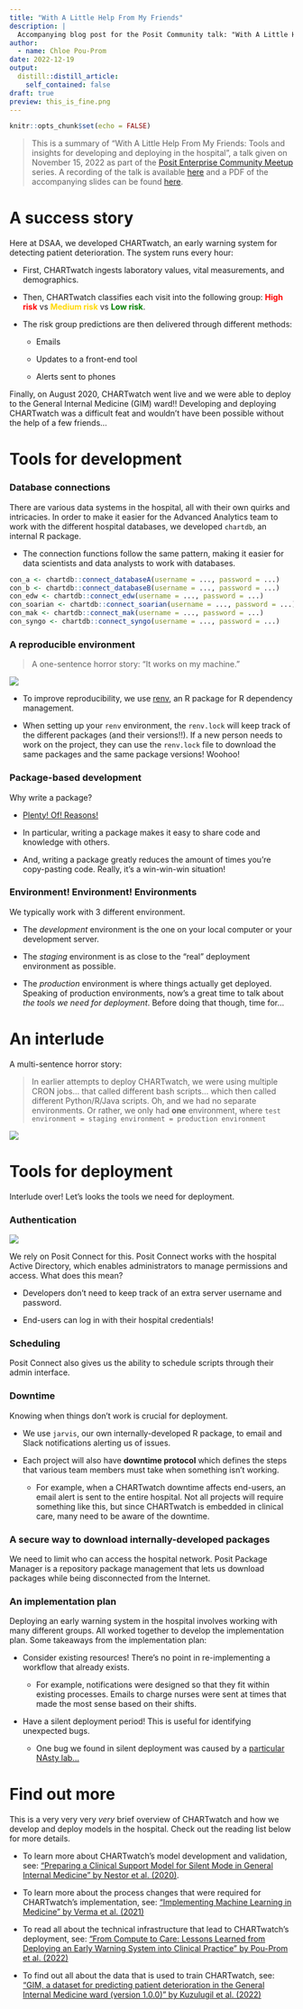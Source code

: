 ```yaml
---
title: "With A Little Help From My Friends"
description: |
  Accompanying blog post for the Posit Community talk: "With A Little Help From My Friends: Tools and insights for developing and deploying in the hospital”.
author:
  - name: Chloe Pou-Prom
date: 2022-12-19
output:
  distill::distill_article:
    self_contained: false
draft: true
preview: this_is_fine.png
---
```



```r
knitr::opts_chunk$set(echo = FALSE)
```

> This is a summary of "With A Little Help From My Friends: Tools and insights for developing and deploying in the hospital", a talk given on November 15, 2022 as part of the [Posit Enterprise Community Meetup](https://www.meetup.com/posit-enterprise-community-meetup/) series. A recording of the talk is available [here]() and a PDF of the accompanying slides can be found [here](slides_Developing_and_deploying_algorithms_in_the_hospital_2022_1115_v2.pdf).

# A success story

Here at DSAA, we developed CHARTwatch, an early warning system for detecting patient deterioration. The system runs every hour:

- First, CHARTwatch ingests laboratory values, vital measurements, and demographics.

- Then, CHARTwatch classifies each visit into the following group: <span style="color:red; font-weight: bold;">High risk</span> vs <span style="color: gold; font-weight: bold;">Medium risk</span> vs <span style="color: green; font-weight: bold;">Low risk</span>.

- The risk group predictions are then delivered through different methods:
  
  - Emails 
        
  - Updates to a front-end tool
        
  - Alerts sent to phones

Finally, on August 2020, CHARTwatch went live and we were able to deploy to the General Internal Medicine (GIM) ward!! Developing and deploying CHARTwatch was a difficult feat and wouldn't have been possible without the help of a few friends...

# Tools for development

### Database connections 

There are various data systems in the hospital, all with their own quirks and intricacies. In order to make it easier for the Advanced Analytics team to work with the different hospital databases, we developed `chartdb`, an internal R package. 
        
  - The connection functions follow the same pattern, making it easier for data scientists and data analysts to work with databases.
  
```r
con_a <- chartdb::connect_databaseA(username = ..., password = ...)
con_b <- chartdb::connect_databaseB(username = ..., password = ...)
con_edw <- chartdb::connect_edw(username = ..., password = ...)
con_soarian <- chartdb::connect_soarian(username = ..., password = ...)
con_mak <- chartdb::connect_mak(username = ..., password = ...)
con_syngo <- chartdb::connect_syngo(username = ..., password = ...)
```

### A reproducible environment

> A one-sentence horror story: "It works on my machine."

![](this_is_fine.png)

- To improve reproducibility, we use [renv](https://rstudio.github.io/renv/articles/renv.html), an R package for R dependency management.
  
- When setting up your `renv` environment, the `renv.lock` will keep track of the different packages (and their versions!!). If a new person needs to work on the project, they can use the `renv.lock` file to download the same packages and the same package versions! Woohoo!

### Package-based development

Why write a package?

- [Plenty! Of! Reasons!](https://r-pkgs.org/)

- In particular, writing a package makes it easy to share code and knowledge with others.

- And, writing a package greatly reduces the amount of times you're copy-pasting code. Really, it's a win-win-win situation!

### Environment! Environment! Environments 

We typically work with 3 different environment.

- The _development_ environment is the one on your local computer or your development server.

- The _staging_ environment is as close to the "real" deployment environment as possible.

- The _production_ environment is where things actually get deployed. Speaking of production environments, now's a great time to talk about _the tools we need for deployment_. Before doing that though, time for...

# An interlude

A multi-sentence horror story: 

> In earlier attempts to deploy CHARTwatch, we were using multiple CRON jobs... that called different bash scripts... which then called different Python/R/Java scripts. Oh, and we had no separate environments. Or rather, we only had **one** environment, where
`test environment = staging environment = production environment`

![](ac_ghost.png)


# Tools for deployment

Interlude over! Let's looks the tools we need for deployment.

### Authentication

![](https://media.pocketgamer.com/artwork/na-29890-1584367347/Animal-Crossing-New-Horizon-Switch-11.jpg)

We rely on Posit Connect for this. Posit Connect works with the hospital Active Directory, which enables administrators to manage permissions and access. What does this mean?

  - Developers don't need to keep track of an extra server username and password.

  - End-users can log in with their hospital credentials!

### Scheduling

Posit Connect also gives us the ability to schedule scripts through their admin interface.

### Downtime 

Knowing when things don't work is crucial for deployment.

- We use `jarvis`, our own internally-developed R package, to email and Slack notifications alerting us of issues.

- Each project will also have **downtime protocol** which defines the steps that various team members must take when something isn't working.

  - For example, when a CHARTwatch downtime affects end-users, an email alert is sent to the entire hospital. Not all projects will require something like this, but since CHARTwatch is embedded in clinical care, many  need to be aware of the downtime.
  
### A secure way to download internally-developed packages

We need to limit who can access the hospital network. Posit Package Manager is a repository package management that lets us download packages while being disconnected from the Internet.

### An implementation plan

Deploying an early warning system in the hospital involves working with many different groups. All worked together to develop the implementation plan. Some takeaways from the implementation plan:

- Consider existing resources! There's no point in re-implementing a workflow that already exists.

  - For example, notifications were designed so that they fit within existing processes. Emails to charge nurses were sent at times that made the most sense based on their shifts.
  
- Have a silent deployment period! This is useful for identifying unexpected bugs.

  - One bug we found in silent deployment was caused by a [particular NAsty lab...](https://lks-chart.github.io/blog/posts/2022-05-09-ooh-na-na-where-are-my-sodium-labs/)
  
# Find out more

This is a very very very _very_ brief overview of CHARTwatch and how we develop and deploy models in the hospital. Check out the reading list below for more details.

- To learn more about CHARTwatch's model development and validation, see: [“Preparing a Clinical Support Model for Silent Mode in General Internal Medicine” by Nestor et al. (2020)](https://proceedings.mlr.press/v126/nestor20a.html).

- To learn more about the process changes that were required for CHARTwatch's implementation, see: [“Implementing Machine Learning in Medicine” by Verma et al. (2021)](https://doi.org/10.1503/cmaj.202434)

- To read all about the technical infrastructure that lead to CHARTwatch's deployment, see: [“From Compute to Care: Lessons Learned from Deploying an Early Warning System into Clinical Practice” by Pou-Prom et al. (2022)](https://doi.org/10.3389/fdgth.2022.932123)

- To find out all about the data that is used to train CHARTwatch, see: ["GIM, a dataset for predicting patient deterioration in the General Internal Medicine ward (version 1.0.0)" by Kuzulugil et al. (2022)](https://doi.org/10.57764/5rq7-xj70)
